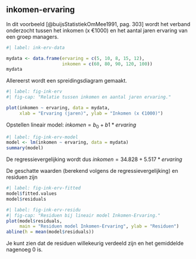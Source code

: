 ## inkomen-ervaring

In dit voorbeeld [@buijsStatistiekOmMee1991, pag. 303] wordt het verband onderzocht tussen het inkomen (x €1000) en het aantal jaren ervaring van een groep managers.

```r
#| label: ink-erv-data

mydata <- data.frame(ervaring = c(5, 10, 8, 15, 12), 
					 inkomen = c(60, 80, 90, 120, 100))
mydata
```

Allereerst wordt een spreidingsdiagram gemaakt.

```r
#| label: fig-ink-erv
#| fig-cap: "Relatie tussen inkomen en aantal jaren ervaring."

plot(inkomen ~ ervaring, data = mydata,
	 xlab = "Ervaring (jaren)", ylab = "Inkomen (x €1000)")

```

Opstellen lineair model: $inkomen = b_0 + b1 * ervaring$

```r
#| label: fig-ink-erv-model
model <- lm(inkomen ~ ervaring, data = mydata)
summary(model)
```

De regressievergelijking wordt dus $inkomen = 34.828 + 5.517*ervaring$

De geschatte waarden (berekend volgens de regressievergelijking) en residuen zijn

```r
#| label: fig-ink-erv-fitted
model$fitted.values
model$residuals
```

```r
#| label: fig-ink-erv-residu
#| fig-cap: "Residuen bij lineair model Inkomen-Ervaring."
plot(model$residuals, 
	 main = "Residuen model Inkomen-Ervaring", ylab = "Residuen")
abline(h = mean(model$residuals))
```

Je kunt zien dat de residuen willekeurig verdeeld zijn en het gemiddelde nagenoeg 0 is.
